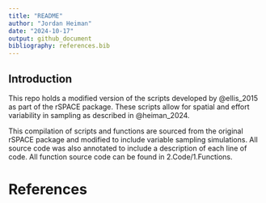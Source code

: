 ```yaml
---
title: "README"
author: "Jordan Heiman"
date: "2024-10-17"
output: github_document
bibliography: references.bib
---
```


## Introduction

This repo holds a modified version of the scripts developed by @ellis_2015 as part of the rSPACE package. These scripts allow for spatial and effort variability in sampling as described in @heiman_2024.

This compilation of scripts and functions are sourced from the original rSPACE package and modified to include variable sampling simulations. All source code was also annotated to include a description of each line of code. All function source code can be found in 2.Code/1.Functions.


# References

::: {#refs}
:::
